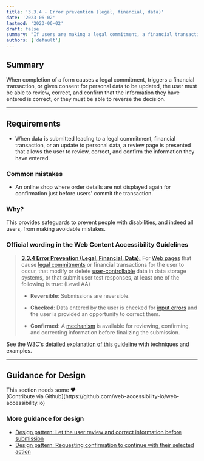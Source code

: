 ```yaml
---
title: '3.3.4 - Error prevention (legal, financial, data)'
date: '2023-06-02'
lastmod: '2023-06-02'
draft: false
summary: "If users are making a legal commitment, a financial transaction or updating personal data, give them a way to review and check that the information they've entered before submitting it."
authors: ['default']
---
```


## Summary

When completion of a form causes a legal commitment, triggers a financial transaction, or gives consent for personal data to be updated, the user must be able to review, correct, and confirm that the information they have entered is correct, or they must be able to reverse the decision.

---

## Requirements

*   When data is submitted leading to a legal commitment, financial transaction, or an update to personal data, a review page is presented that allows the user to review, correct, and confirm the information they have entered.

### Common mistakes

*   An online shop where order details are not displayed again for confirmation just before users' commit the transaction.

### Why?

This provides safeguards to prevent people with disabilities, and indeed all users, from making avoidable mistakes.

### Official wording in the Web Content Accessibility Guidelines

> [**3.3.4 Error Prevention (Legal, Financial, Data):**](https://www.w3.org/TR/UNDERSTANDING-WCAG20/minimize-error-reversible.html) For [Web pages](https://www.w3.org/TR/UNDERSTANDING-WCAG20/minimize-error-reversible.html#webpagedef) that cause [legal commitments](https://www.w3.org/TR/UNDERSTANDING-WCAG20/minimize-error-reversible.html#legalcommitmentsdef) or financial transactions for the user to occur, that modify or delete [user-controllable](https://www.w3.org/TR/UNDERSTANDING-WCAG20/minimize-error-reversible.html#user-controllabledef) data in data storage systems, or that submit user test responses, at least one of the following is true: (Level AA)
>
> * **Reversible**: Submissions are reversible.
>
> * **Checked**: Data entered by the user is checked for [input errors](https://www.w3.org/TR/UNDERSTANDING-WCAG20/minimize-error-reversible.html#input-errordef) and the user is provided an opportunity to correct them.
>
> * **Confirmed**: A [mechanism](https://www.w3.org/TR/UNDERSTANDING-WCAG20/minimize-error-reversible.html#mechanismdef) is available for reviewing, confirming, and correcting information before finalizing the submission.

See the [W3C's detailed explanation of this guideline](https://www.w3.org/TR/UNDERSTANDING-WCAG20/minimize-error-reversible.html) with techniques and examples.

---

## Guidance for Design

<Callout type="warning">
This section needs some <span role="img" aria-label="love emoji">❤️</span><br/>[Contribute via Github](https://github.com/web-accessibility-io/web-accessibility.io)
</Callout>

### More guidance for design

* [Design pattern: Let the user review and correct information before submission](https://www.w3.org/WAI/WCAG21/Techniques/general/G98)
* [Design pattern: Requesting confirmation to continue with their selected action](https://www.w3.org/WAI/WCAG21/Techniques/general/G168)
